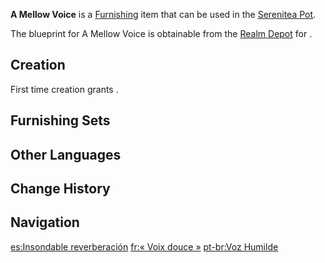 {{Furnishing Infobox
|id             = 373363
|image          = Item A Mellow Voice.png
|category       = Landscape
|subcategory    = Ornament
|quality        = 3
|adeptal_energy = 60
|load           = 35
|reduced_load   = 24
|description    = This is a two-stringed instrument that bears many of [[Sumeru]]'s unique characteristics. Built with a long neck and strong strings, this instrument is based on an ancient Sumeru stringed instrument, thus imbuing it with the weight of tradition and history. In [[Teyvat]], where music is ever-evolving in terms of both instruments and composition, design and style must also advance with the times and undergo iterating improvements. In the present day, this instrument can be played with either one's fingers or bowstrings.<br>Some players in Sumeru habitually equip this dark blue-framed instrument with twin strings made of metal, granting it a forceful timbre. This allows it to achieve a deeper and more solid sound as part of an ensemble.
|mention        = 
|blueprint      = Realm Depot
|source1        = 
}}
'''A Mellow Voice''' is a [[Furnishing]] item that can be used in the [[Serenitea Pot]].

The blueprint for A Mellow Voice is obtainable from the [[Realm Depot]] for {{Item|Realm Currency|24|x=160}}.

==Creation==
First time creation grants {{Item|Trust|24|x=60}}.
{{Recipe
|type = Creation
|time = 14h
|Karmaphala Wood = 4
|Iron Chunk = 4
|Blue Dye = 4
|sort = Karmaphala Wood;Iron Chunk;Blue Dye
}}

==Furnishing Sets==
{{Craft Usage|type=Furnishing Set}}

==Other Languages==
{{Other Languages
|en      = A Mellow Voice
|zhs     = 「醇厚之声」
|zhs_rm  = "Chúnhòu zhī Shēng"
|zht     = 「醇厚之聲」
|zht_rm  = "Chúnhòu zhī Shēng"
|zh_tl   = 
|ja      = 「醇厚な音」
|ja_rm   = "Junkou-na Oto"
|ja_tl   = "A Mellow Sound"
|ko      = 「순후한 소리」
|ko_tl   = "Kindhearted Sound"
|es      = Insondable reverberación
|es_tl   = Unfathomable Reverberation
|fr      = «&nbsp;Voix douce&nbsp;»
|fr_tl   = "Gentle Voice"
|ru      = Глубокое звучание
|ru_tl   = Deep Sound
|th      = "เสียงทุ้มหนักแน่น"
|th_rm   = "Siang Thum Naknaen"
|th_tl   = 
|vi      = Âm Thanh Êm Dịu
|vi_tl   = 
|de      = „Sanfte Stimme“
|de_tl   = "Mellow Voice"
|id      = Suara yang Lembut
|id_tl   = A Gentle Voice
|pt      = Voz Humilde
|pt_tl   = 
|tr      = Yumuşak Bir Ses
|tr_tl   = 
|it      = Voce suadente
|it_tl   = Persuasive Voice
}}

==Change History==
{{Change History|3.3}}

==Navigation==
{{Furnishing Navbox|exterior}}

[[es:Insondable reverberación]]
[[fr:« Voix douce »]]
[[pt-br:Voz Humilde]]